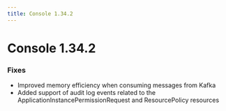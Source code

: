```yaml
---
title: Console 1.34.2
---
```


# Console 1.34.2

### Fixes

- Improved memory efficiency when consuming messages from Kafka
- Added support of audit log events related to the ApplicationInstancePermissionRequest and ResourcePolicy resources
